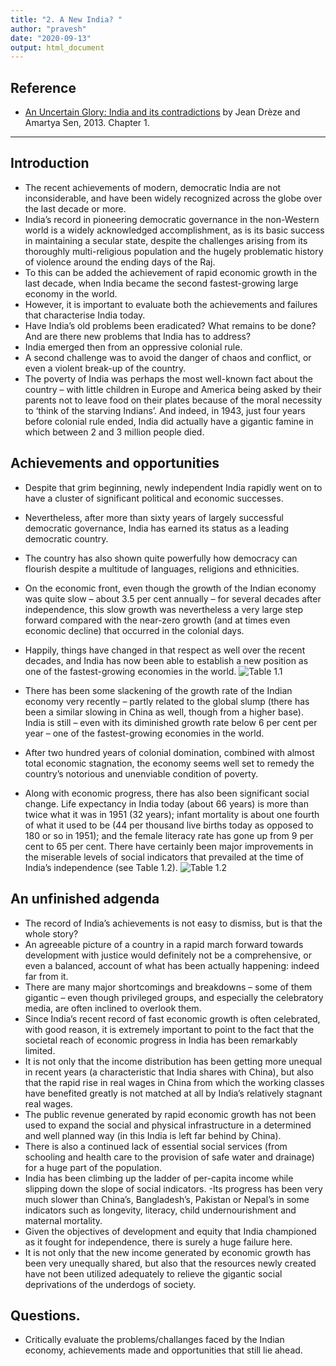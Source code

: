 ```yaml
---
title: "2. A New India? "
author: "pravesh"
date: "2020-09-13"
output: html_document
---
```


## Reference
- [An Uncertain Glory: India and its contradictions](http://gen.lib.rus.ec/book/index.php?md5=9C29C2843AB83648C8FD29E8EE824AF6) by Jean Drèze and Amartya Sen, 2013. Chapter 1.


---

## Introduction
- The recent achievements of modern, democratic India are not inconsiderable, and have been widely recognized across the globe over the last decade or more. 
- India’s record in pioneering democratic governance in the non-Western world is a widely acknowledged accomplishment, as is its basic success in maintaining a secular state, despite the challenges arising from its thoroughly multi-religious population and the hugely problematic history of violence around the ending days of the Raj. 
- To this can be added the achievement of rapid economic growth in the last decade, when India became the second fastest-growing large economy in the world.
- However, it is important to evaluate both the achievements and failures that characterise India today.
- Have India's old problems been eradicated? What remains to be done? And are there new problems that India has to address?
- India emerged then from an oppressive colonial rule.
- A second challenge was to avoid the danger of chaos and conflict, or even a violent break-up of the country.
- The poverty of India was perhaps the most well-known fact about the country – with little children in Europe and America being asked by their parents not to leave food on their plates because of the moral necessity to ‘think of the starving Indians’. And indeed, in 1943, just four years before colonial rule ended, India did actually have a gigantic famine in which between 2 and 3 million people died.

## Achievements and opportunities
- Despite that grim beginning, newly independent India rapidly went on to have a cluster of significant political and economic successes.
- Nevertheless, after more than sixty years of largely successful democratic governance, India has earned its status as a leading democratic country.
- The country has also shown quite powerfully how democracy can flourish despite a multitude of languages, religions and ethnicities.
- On the economic front, even though the growth of the Indian economy was quite slow – about 3.5 per cent annually – for several decades after independence, this slow growth was nevertheless a very large step forward compared with the near-zero growth (and at times even economic decline) that occurred in the colonial days.
- Happily, things have changed in that respect as well over the recent decades, and India has now been able to establish a new position as one of the fastest-growing economies in the world. 
![Table 1.1](Table1.1.PNG)


- There has been some slackening of the growth rate of the Indian economy very recently – partly related to the global slump (there has been a similar slowing in China as well, though from a higher base). India is still – even with its diminished growth rate below 6 per cent per year – one of the fastest-growing economies in the world.
- After two hundred years of colonial domination, combined with almost total economic stagnation, the economy seems well set to remedy the country’s notorious and unenviable condition of poverty. 
- Along with economic progress, there has also been significant social change. Life expectancy in India today (about 66 years) is more than twice what it was in 1951 (32 years); infant mortality is about one fourth of what it used to be (44 per thousand live births today as opposed to 180 or so in 1951); and the female literacy rate has gone up from 9 per cent to 65 per cent. There have certainly been major improvements in the miserable levels of social indicators that prevailed at the time of India’s independence (see Table 1.2).
![Table 1.2](Table1.2.PNG)

## An unfinished adgenda
- The record of India’s achievements is not easy to dismiss, but is that the whole story? 
- An agreeable picture of a country in a rapid march forward towards development with justice would definitely not be a comprehensive, or even a balanced, account of what has been actually happening: indeed far from it. 
- There are many major shortcomings and breakdowns – some of them gigantic – even though privileged groups, and especially the celebratory media, are often inclined to overlook them. 
- Since India’s recent record of fast economic growth is often celebrated, with good reason, it is extremely important to point to the fact that the societal reach of economic progress in India has been remarkably limited. 
- It is not only that the income distribution has been getting more unequal in recent years (a characteristic that India shares with China), but also that the rapid rise in real wages in China from which the working classes have benefited greatly is not matched at all by India’s relatively stagnant real wages. 
- The public revenue generated by rapid economic growth has not been used to expand the social and physical infrastructure in a determined and well planned way (in this India is left far behind by China). 
- There is also a continued lack of essential social services (from schooling and health care to the provision of safe water and drainage) for a huge part of the population.
- India has been climbing up the ladder of per-capita income while slipping down the slope of social indicators. 
-Its progress has been very much slower than China’s, Bangladesh's, Pakistan or Nepal's in some indicators such as longevity, literacy, child undernourishment and maternal mortality.
- Given the objectives of development and equity that India championed as it fought for independence, there is surely a huge failure here. 
- It is not only that the new income generated by economic growth has been very unequally shared, but also that the resources newly created have not been utilized adequately to relieve the gigantic social deprivations of the underdogs of society.

## Questions.
- Critically evaluate the problems/challanges faced by the Indian economy, achievements made and opportunities that still lie ahead.